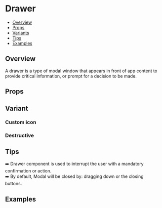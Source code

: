 
<Meta of={DrawerStories} />

# Drawer

- [Overview](#overview)
- [Props](#props)
- [Variants](#variants)
- [Tips](#tips)
- [Examples](#examples)

## Overview

A drawer is a type of modal window that appears in front of app content to provide critical information, or prompt for a decision to be made.

<Canvas of={DrawerStories.Default} />

## Props

<Controls of={DrawerStories.Default} />

## Variant

### Custom icon

<Canvas of={DrawerStories.Icons} />

### Destructive

<Canvas of={DrawerStories.Destructive} />

## Tips

➡️ Drawer component is used to interrupt the user with a mandatory confirmation or action.  
➡️ By default, Modal will be closed by: dragging down or the closing buttons.

## Examples
